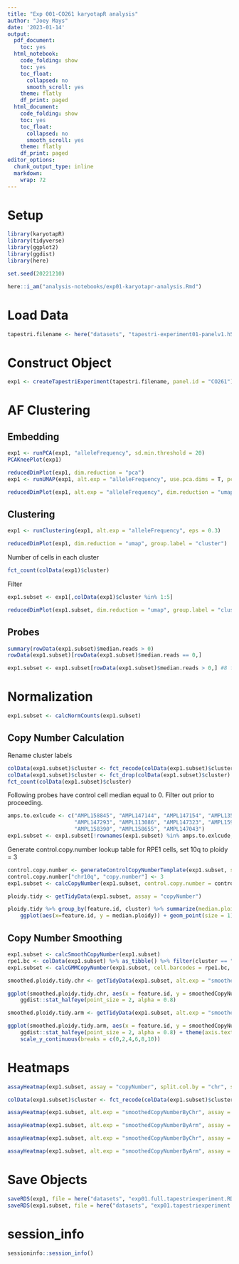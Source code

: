```yaml
---
title: "Exp 001-CO261 karyotapR analysis"
author: "Joey Mays"
date: '2023-01-14'
output:
  pdf_document:
    toc: yes
  html_notebook:
    code_folding: show
    toc: yes
    toc_float:
      collapsed: no
      smooth_scroll: yes
    theme: flatly
    df_print: paged
  html_document:
    code_folding: show
    toc: yes
    toc_float:
      collapsed: no
      smooth_scroll: yes
    theme: flatly
    df_print: paged
editor_options:
  chunk_output_type: inline
  markdown:
    wrap: 72
---
```


# Setup

```r
library(karyotapR)
library(tidyverse)
library(ggplot2)
library(ggdist)
library(here)
```

```r
set.seed(20221210)
```

```r
here::i_am("analysis-notebooks/exp01-karyotapr-analysis.Rmd")
```

# Load Data

```r
tapestri.filename <- here("datasets", "tapestri-experiment01-panelv1.h5")
```

# Construct Object

```r
exp1 <- createTapestriExperiment(tapestri.filename, panel.id = "CO261")
```

# AF Clustering

## Embedding

```r
exp1 <- runPCA(exp1, "alleleFrequency", sd.min.threshold = 20)
PCAKneePlot(exp1)
```


```r
reducedDimPlot(exp1, dim.reduction = "pca")
exp1 <- runUMAP(exp1, alt.exp = "alleleFrequency", use.pca.dims = T, pca.dims = 1:4)
```

```r
reducedDimPlot(exp1, alt.exp = "alleleFrequency", dim.reduction = "umap")
```

## Clustering

```r
exp1 <- runClustering(exp1, alt.exp = "alleleFrequency", eps = 0.3)
```


```r
reducedDimPlot(exp1, dim.reduction = "umap", group.label = "cluster")
```

Number of cells in each cluster

```r
fct_count(colData(exp1)$cluster)
```
Filter

```r
exp1.subset <- exp1[,colData(exp1)$cluster %in% 1:5]
```

```r
reducedDimPlot(exp1.subset, dim.reduction = "umap", group.label = "cluster")
```


## Probes

```r
summary(rowData(exp1.subset)$median.reads > 0)
rowData(exp1.subset)[rowData(exp1.subset)$median.reads == 0,]
```
```r
exp1.subset <- exp1.subset[rowData(exp1.subset)$median.reads > 0,] #8 filtered for exp 1
```

# Normalization

```r
exp1.subset <- calcNormCounts(exp1.subset)
```

## Copy Number Calculation

Rename cluster labels

```r
colData(exp1.subset)$cluster <- fct_recode(colData(exp1.subset)$cluster, cellline1 = "1", cellline2 = "2", cellline3 = "3", cellline4 = "4", cellline5 = "5")
colData(exp1.subset)$cluster <- fct_drop(colData(exp1.subset)$cluster)
fct_count(colData(exp1.subset)$cluster)
```

Following probes have control cell median equal to 0. Filter out prior to proceeding.

```r
amps.to.exlcude <- c("AMPL158845", "AMPL147144", "AMPL147154", "AMPL135088", "AMPL159975",
                     "AMPL147293", "AMPL113086", "AMPL147323", "AMPL159221", "AMPL159339", 
                     "AMPL158390", "AMPL158655", "AMPL147043")
exp1.subset <- exp1.subset[!rownames(exp1.subset) %in% amps.to.exlcude,]
```

Generate control.copy.number lookup table for RPE1 cells, set 10q to ploidy = 3

```r
control.copy.number <- generateControlCopyNumberTemplate(exp1.subset, sample.feature.label = "cellline2", copy.number = 2)
control.copy.number["chr10q", "copy.number"] <- 3
exp1.subset <- calcCopyNumber(exp1.subset, control.copy.number = control.copy.number, sample.feature = "cluster")
```

```r
ploidy.tidy <- getTidyData(exp1.subset, assay = "copyNumber")
```

```r
ploidy.tidy %>% group_by(feature.id, cluster) %>% summarize(median.ploidy = median(copyNumber), .groups = "drop") %>% 
    ggplot(aes(x=feature.id, y = median.ploidy)) + geom_point(size = 1) + facet_wrap(cluster~., ncol = 1) + theme(axis.text.x = element_blank())
```

## Copy Number Smoothing

```r
exp1.subset <- calcSmoothCopyNumber(exp1.subset)
rpe1.bc <- colData(exp1.subset) %>% as_tibble() %>% filter(cluster == "cellline2") %>% pull(cell.barcode)
exp1.subset <- calcGMMCopyNumber(exp1.subset, cell.barcodes = rpe1.bc, control.copy.number = control.copy.number, model.components = 1:6)
```

```r
smoothed.ploidy.tidy.chr <- getTidyData(exp1.subset, alt.exp = "smoothedCopyNumberByChr", assay = "smoothedCopyNumber")
```

```r
ggplot(smoothed.ploidy.tidy.chr, aes(x = feature.id, y = smoothedCopyNumber)) + facet_wrap(cluster ~., ncol = 1) +
    ggdist::stat_halfeye(point_size = 2, alpha = 0.8)
```

```r
smoothed.ploidy.tidy.arm <- getTidyData(exp1.subset, alt.exp = "smoothedCopyNumberByArm", assay = "smoothedCopyNumber")
```

```r
ggplot(smoothed.ploidy.tidy.arm, aes(x = feature.id, y = smoothedCopyNumber)) + facet_wrap(cluster ~., ncol = 1) +
    ggdist::stat_halfeye(point_size = 2, alpha = 0.8) + theme(axis.text.x = element_text(angle = 45, hjust = 1)) + 
    scale_y_continuous(breaks = c(0,2,4,6,8,10))
```

# Heatmaps

```r
assayHeatmap(exp1.subset, assay = "copyNumber", split.col.by = "chr", split.row.by = "cluster", color.preset = "copy.number.denoise")
```

```r
colData(exp1.subset)$cluster <- fct_recode(colData(exp1.subset)$cluster, LS513 = "cellline1", RPE1 = "cellline2", SW48 = "cellline3", LoVo = "cellline4", CL11 = "cellline5")
```

```r
assayHeatmap(exp1.subset, alt.exp = "smoothedCopyNumberByChr", assay = "smoothedCopyNumber", split.row.by = "cluster", color.preset = "copy.number.denoise", name = "smCN", column_names_rot = 0)
```

```r
assayHeatmap(exp1.subset, alt.exp = "smoothedCopyNumberByArm", assay = "smoothedCopyNumber", split.row.by = "cluster", color.preset = "copy.number.denoise", name = "smCN")
```

```r
assayHeatmap(exp1.subset, alt.exp = "smoothedCopyNumberByChr", assay = "gmmCopyNumber", split.row.by = "cluster", color.preset = "copy.number.denoise", name = "gmmCN", column_names_rot = 0, column_names_centered = T)
```

```r
assayHeatmap(exp1.subset, alt.exp = "smoothedCopyNumberByArm", assay = "gmmCopyNumber", split.row.by = "cluster", color.preset = "copy.number.denoise", name = "gmmCN")
```

# Save Objects

```r
saveRDS(exp1, file = here("datasets", "exp01.full.tapestriexperiment.RDS"))
saveRDS(exp1.subset, file = here("datasets", "exp01.tapestriexperiment.RDS"))
```

# session_info

```r
sessioninfo::session_info()
```
